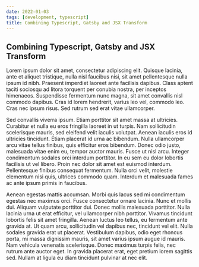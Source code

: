 ```yaml
---
date: 2022-01-03
tags: [development, typescript]
title: Combining Typescript, Gatsby and JSX Transform
---
```


<Spacer />

## Combining Typescript, Gatsby and JSX Transform

Lorem ipsum dolor sit amet, consectetur adipiscing elit. Quisque lacinia, ante et aliquet tristique, nulla nisl faucibus nisi, sit amet pellentesque nulla ipsum id nibh. Praesent imperdiet laoreet ante facilisis dapibus. Class aptent taciti sociosqu ad litora torquent per conubia nostra, per inceptos himenaeos. Suspendisse fermentum nunc magna, sit amet convallis nisl commodo dapibus. Cras id lorem hendrerit, varius leo vel, commodo leo. Cras nec ipsum risus. Sed rutrum sed erat vitae ullamcorper.

Sed convallis viverra ipsum. Etiam porttitor sit amet massa at ultricies. Curabitur et nulla eu eros fringilla laoreet in ut turpis. Nam sollicitudin scelerisque mauris, sed eleifend velit iaculis volutpat. Aenean iaculis eros id ultricies tincidunt. Etiam placerat id urna ac bibendum. Nulla ullamcorper arcu vitae tellus finibus, quis efficitur eros bibendum. Donec odio justo, malesuada vitae enim eu, tempor auctor mauris. Fusce ut nisl arcu. Integer condimentum sodales orci interdum porttitor. In eu sem eu dolor lobortis facilisis ut vel libero. Proin nec dolor sit amet est euismod interdum. Pellentesque finibus consequat fermentum. Nulla orci velit, molestie elementum nisi quis, ultrices commodo quam. Interdum et malesuada fames ac ante ipsum primis in faucibus.

Aenean egestas mattis accumsan. Morbi quis lacus sed mi condimentum egestas nec maximus orci. Fusce consectetur ornare lacinia. Nunc et mollis dui. Aliquam vulputate porttitor dui. Donec mollis malesuada porttitor. Nulla lacinia urna ut erat efficitur, vel ullamcorper nibh porttitor. Vivamus tincidunt lobortis felis sit amet fringilla. Aenean luctus leo tellus, eu fermentum ante gravida at. Ut quam arcu, sollicitudin vel dapibus nec, tincidunt vel elit. Nulla sodales gravida erat ut placerat. Vestibulum dapibus, odio eget rhoncus porta, mi massa dignissim mauris, sit amet varius ipsum augue id mauris. Nam vehicula venenatis scelerisque. Donec maximus turpis felis, nec rutrum ante auctor eget. In gravida placerat erat, eget pretium lorem sagittis sed. Nullam at ligula eu diam tincidunt pulvinar at nec elit.

<BlogList />
